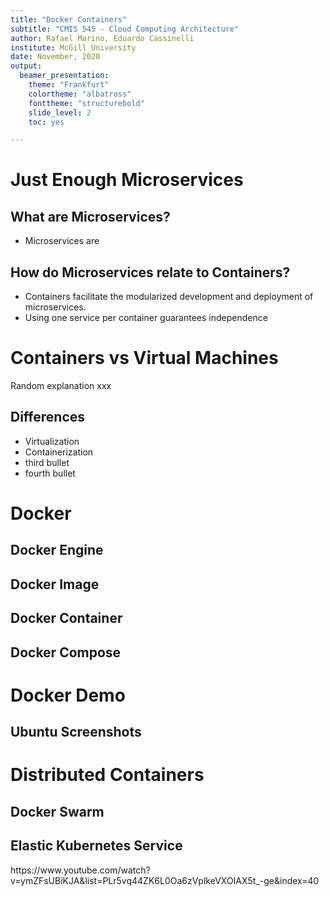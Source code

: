 ```yaml
---
title: "Docker Containers"
subtitle: "CMIS 545 - Cloud Computing Architecture"
author: Rafael Marino, Eduardo Cassinelli
institute: McGill University
date: November, 2020
output: 
  beamer_presentation:
    theme: "Frankfurt"
    colortheme: "albatross"
    fonttheme: "structurebold"
    slide_level: 2
    toc: yes

---
```

  
# Just Enough Microservices
  
## What are Microservices?
- Microservices are

## How do Microservices relate to Containers?

- Containers facilitate the modularized development and deployment of microservices. 
- Using one service per container guarantees independence 

# Containers vs Virtual Machines
Random explanation
xxx

## Differences

- Virtualization
- Containerization
- third bullet 
- fourth bullet

# Docker

## Docker Engine

## Docker Image

## Docker Container

## Docker Compose

# Docker Demo

## Ubuntu Screenshots

# Distributed Containers

## Docker Swarm

## Elastic Kubernetes Service
https://www.youtube.com/watch?v=ymZFsUBiKJA&list=PLr5vq44ZK6L0Oa6zVplkeVXOIAX5t_-ge&index=40 